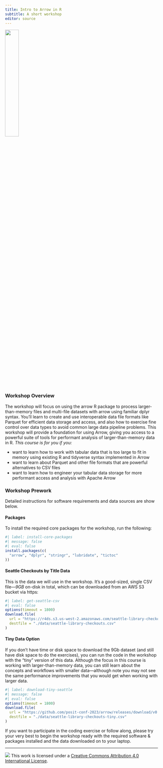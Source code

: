 ```yaml
---
title: Intro to Arrow in R
subtitle: A short workshop
editor: source
---
```


![](images/logo.png){width="30%" fig-align="center"}

### Workshop Overview

The workshop will focus on using the arrow R package to process larger-than-memory files and multi-file datasets with arrow using familiar dplyr syntax. You'll learn to create and use interoperable data file formats like Parquet for efficient data storage and access, and also how to exercise fine control over data types to avoid common large data pipeline problems. This workshop will provide a foundation for using Arrow, giving you access to a powerful suite of tools for performant analysis of larger-than-memory data in R.
*This course is for you if you:*

-   want to learn how to work with tabular data that is too large to fit in memory using existing R and tidyverse syntax implemented in Arrow
-   want to learn about Parquet and other file formats that are powerful alternatives to CSV files
-   want to learn how to engineer your tabular data storage for more performant access and analysis with Apache Arrow

### Workshop Prework

Detailed instructions for software requirements and data sources are show below.

#### Packages

To install the required core packages for the workshop, run the following:

```r
#| label: install-core-packages
#| message: false
#| eval: false
install.packages(c(
  "arrow", "dplyr", "stringr", "lubridate", "tictoc"
))
```


#### Seattle Checkouts by Title Data

This is the data we will use in the workshop. It's a good-sized, single CSV file---*9GB* on-disk in total, which can be downloaded from an AWS S3 bucket via https:

```r
#| label: get-seattle-csv
#| eval: false
options(timeout = 1800)
download.file(
  url = "https://r4ds.s3.us-west-2.amazonaws.com/seattle-library-checkouts.csv",
  destfile = "./data/seattle-library-checkouts.csv"
)
```

#### Tiny Data Option

If you don't have time or disk space to download the 9Gb dataset (and still have disk space to do the exercises), you can run the code in the workshop with the "tiny" version of this data. Although the focus in this course is working with larger-than-memory data, you can still learn about the concepts and workflows with smaller data---although note you may not see the same performance improvements that you would get when working with larger data.

```r
#| label: download-tiny-seattle
#| message: false
#| eval: false
options(timeout = 1800)
download.file(
  url = "https://github.com/posit-conf-2023/arrow/releases/download/v0.1.0/seattle-library-checkouts-tiny.csv",
  destfile = "./data/seattle-library-checkouts-tiny.csv"
)
```

If you want to participate in the coding exercise or follow along, please try your very best to begin the workshop ready with the required software & packages installed and the data downloaded on to your laptop.

------------------------------------------------------------------------

![](https://i.creativecommons.org/l/by/4.0/88x31.png) This work is licensed under a [Creative Commons Attribution 4.0 International License](https://creativecommons.org/licenses/by/4.0/).
